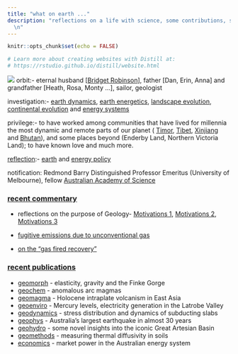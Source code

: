 ```yaml
---
title: "what on earth ..."
description: "reflections on a life with science, some contributions, some anecdotes.
  \n"
---
```


```r
knitr::opts_chunk$set(echo = FALSE)

# Learn more about creating websites with Distill at:
# https://rstudio.github.io/distill/website.html

```

![](./images/bhutan_2.jpeg)
orbit:- 
eternal husband [[Bridget Robinson](pdfs/personal/bid_celebration.pdf)], \n
father [Dan, Erin, Anna] and grandfather [Heath, Rosa, Monty ...],  \n
sailor,  \n
geologist 




investigation:-
[earth dynamics](pdfs/peer/2020_Tectonics.pdf), [earth energetics](pdfs/peer/2002_EPSL_b.pdf), [landscape evolution](pdfs/peer/2013_nature12218.pdf), [continental evolution](pdfs/peer/2010_JMG_a.pdf) and [energy systems](pdfs/peer/2015_AppEnergy.pdf)



privilege:- to have worked among communities that have lived for millennia the most dynamic and remote parts of our planet ( [Timor](https://msandifo.github.io/blog/_site/posts/2016-04-16-travelling-with-timor-leste/), [Tibet](https://theconversation.com/raising-tibet-58483),  [Xinjiang](https://msandifo.github.io/blog/_site/posts/2020-02-03-a-precarious-geological-bargain/) and [Bhutan](https://theconversation.com/the-will-of-government-is-key-to-energy-access-58332)), and some places beyond  (Enderby Land, Northern Victoria Land); to have known love and  much more. 

[reflection](https://theconversation.com/columns/mike-sandiford-228):-  [earth](https://msandifo.github.io/blog/_site/posts/2020-02-04-cherrypickingcontrarian/) and [energy policy ](https://msandifo.github.io/blog/_site/posts/2020-02-04-renewableenergybythenumbers/) 

notification: Redmond Barry Distinguished Professor Emeritus (University of Melbourne), 
<!-- former Chair of Geology in the School of Earth Sciences and founding Director of the [Melbourne Energy Institute](https://energy.unimelb.edu.au),  -->
fellow [Australian Academy of Science](https://www.science.org.au/profile/michael-sandiford)

### [recent commentary](pop.html)

- reflections on the purpose of Geology- [Motivations 1](https://geo-down-under.geoscience.education/the-last-vicmanian/),  [Motivations 2](https://geo-down-under.geoscience.education/children-of-the-revolution/), [Motivations 3](https://geo-down-under.geoscience.education/earth-system-services/)
- [fugitive emissions due to unconventional gas](https://msandifo.github.io/blog/_site/posts/2020-09-25-tropomi-and-gas-emsissions/)

- [on the "gas fired recovery"](https://msandifo.github.io/blog/_site/posts/2020-09-05-gas-fired-recovery/)


 

### [recent publications](pubs.html)
- [geomorph](pdfs/peer/2022_EPSL.pdf) - elasticity, gravity and the Finke Gorge 
- [geochem](pdfs/peer/2021_GGG.pdf) - anomalous arc magmas 
- [geomagma](pdfs/peer/2021_ESR.pdf) - Holocene intraplate volcanism in East Asia 
- [geoenviro](pdfs/peer/2021_Elementa.pdf) - Mercury levels, electricity generation in the Latrobe Valley 
- [geodynamics](pdfs/peer/2020_Tectonics.pdf) - stress distribution and dynamics of subducting slabs 
- [geophys](pdfs/peer/2020_BSSA.pdf) - Australia's largest earthquake in almost 30 years
- [geohydro](pdfs/peer/2020_Hydrogeol.pdf) - some novel insights into the iconic Great Artesian Basin
- [geomethods](pdfs/peer/2020_GTE.pdf) - measuring thermal diffusivity in soils  
- [economics](pdfs/peer/2020_CSR.pdf) - market power in the Australian energy system



<!-- ### Tampa^[written while working in the Pilbara at the time of the Tampa crisis. It was an event that had a profound impact on me - a "geological fault line" of shame on the Australian psyche that demonstrated our diminished humanity. We continue to live in the shadow of this awful event, for which we owe the world an apology.] -->

<!-- Who are we who\ -->
<!-- will not say sorry\ -->
<!-- so afraid for what?  -->


<!-- Of what we have or\ -->
<!-- those that have\ -->
<!-- what we have not? -->


<!-- So should we not\ -->
<!-- say our sorry\ -->
<!-- and be not afraid?  -->

<!-- Of being. -->
